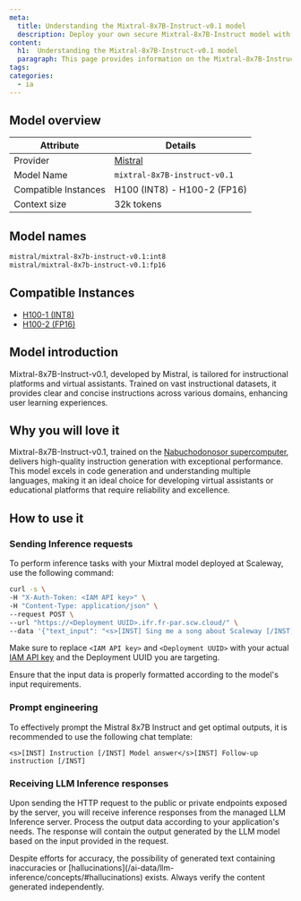 ```yaml
---
meta:
  title: Understanding the Mixtral-8x7B-Instruct-v0.1 model
  description: Deploy your own secure Mixtral-8x7B-Instruct model with Scaleway LLM Inference. Privacy-focused, fully managed.
content:
  h1:  Understanding the Mixtral-8x7B-Instruct-v0.1 model
  paragraph: This page provides information on the Mixtral-8x7B-Instruct-v0.1 model
tags: 
categories:
  - ia
---
```


## Model overview

| Attribute       | Details                            |
|-----------------|------------------------------------|
| Provider        | [Mistral](https://mistral.ai/technology/#models)                         |
| Model Name      | `mixtral-8x7B-instruct-v0.1`       |
| Compatible Instances | H100 (INT8) - H100-2 (FP16)                 |
| Context size | 32k tokens    |

## Model names

```bash
mistral/mixtral-8x7b-instruct-v0.1:int8
mistral/mixtral-8x7b-instruct-v0.1:fp16
```

## Compatible Instances

- [H100-1 (INT8)](https://www.scaleway.com/en/h100-pcie-try-it-now/)
- [H100-2 (FP16)](https://www.scaleway.com/en/h100-pcie-try-it-now/)

## Model introduction

Mixtral-8x7B-Instruct-v0.1, developed by Mistral, is tailored for instructional platforms and virtual assistants.
Trained on vast instructional datasets, it provides clear and concise instructions across various domains, enhancing user learning experiences.

## Why you will love it

Mixtral-8x7B-Instruct-v0.1, trained on the [Nabuchodonosor supercomputer](https://www.scaleway.com/en/ai-supercomputers/), delivers high-quality instruction generation with exceptional performance.
This model excels in code generation and understanding multiple languages, making it an ideal choice for developing virtual assistants or educational platforms that require reliability and excellence.


## How to use it

### Sending Inference requests

To perform inference tasks with your Mixtral model deployed at Scaleway, use the following command:

```bash
curl -s \
-H "X-Auth-Token: <IAM API key>" \
-H "Content-Type: application/json" \
--request POST \
--url "https://<Deployment UUID>.ifr.fr-par.scw.cloud/" \
--data '{"text_input": "<s>[INST] Sing me a song about Scaleway [/INST] Model answer</s>", "max_tokens": 200, "temperature": 0.5, "random_seed": 1, "top_p": 0.9}' | jq -r .text_output 
```

Make sure to replace `<IAM API key>` and `<Deployment UUID>` with your actual [IAM API key](/identity-and-access-management/iam/how-to/create-api-keys/) and the Deployment UUID you are targeting.

<Message type="note">
  Ensure that the input data is properly formatted according to the model's input requirements.
</Message>

### Prompt engineering

To effectively prompt the Mistral 8x7B Instruct and get optimal outputs, it is recommended to use the following chat template:

```
<s>[INST] Instruction [/INST] Model answer</s>[INST] Follow-up instruction [/INST]
```

### Receiving LLM Inference responses

Upon sending the HTTP request to the public or private endpoints exposed by the server, you will receive inference responses from the managed LLM Inference server. 
Process the output data according to your application's needs. The response will contain the output generated by the LLM model based on the input provided in the request.

<Message type="note">
  Despite efforts for accuracy, the possibility of generated text containing inaccuracies or [hallucinations](/ai-data/llm-inference/concepts/#hallucinations) exists. Always verify the content generated independently.
</Message>